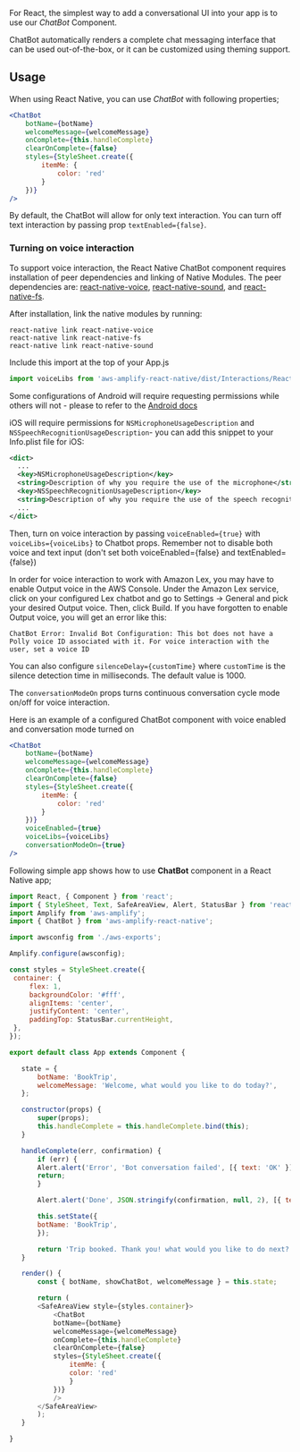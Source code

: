 For React, the simplest way to add a conversational UI into your app is to use our *ChatBot* Component.

ChatBot automatically renders a complete chat messaging interface that can be used out-of-the-box, or it can be customized using theming support. 

## Usage

When using React Native, you can use *ChatBot* with following properties;

```jsx
<ChatBot
    botName={botName}
    welcomeMessage={welcomeMessage}
    onComplete={this.handleComplete}
    clearOnComplete={false}
    styles={StyleSheet.create({
        itemMe: {
            color: 'red'
        }
    })}
/>
```

By default, the ChatBot will allow for only text interaction. You can turn off text interaction by passing prop `textEnabled={false}`.
### Turning on voice interaction
To support voice interaction, the React Native ChatBot component requires installation of peer dependencies and linking of Native Modules. The peer dependencies are: [react-native-voice](https://github.com/wenkesj/react-native-voice), [react-native-sound](https://github.com/zmxv/react-native-sound), and [react-native-fs](https://github.com/itinance/react-native-fs). 

After installation, link the native modules by running:
```
react-native link react-native-voice 
react-native link react-native-fs
react-native link react-native-sound
```

Include this import at the top of your App.js
```jsx
import voiceLibs from 'aws-amplify-react-native/dist/Interactions/ReactNativeModules'
```

Some configurations of Android will require requesting permissions while others will not - please to refer to the [Android docs](https://developer.android.com/training/permissions/requesting.html)

iOS will require permissions for `NSMicrophoneUsageDescription` and `NSSpeechRecognitionUsageDescription`- you can add this snippet to your Info.plist file for iOS:
```xml  
<dict>
  ...
  <key>NSMicrophoneUsageDescription</key>
  <string>Description of why you require the use of the microphone</string>
  <key>NSSpeechRecognitionUsageDescription</key>
  <string>Description of why you require the use of the speech recognition</string>
  ...
</dict>
```
Then, turn on voice interaction by passing `voiceEnabled={true}` with `voiceLibs={voiceLibs}` to Chatbot props. Remember not to disable both voice and text input (don't set both voiceEnabled={false} and textEnabled={false})

In order for voice interaction to work with Amazon Lex, you may have to enable Output voice in the AWS Console. Under the Amazon Lex service, click on your configured Lex chatbot and go to Settings -> General and pick your desired Output voice. Then, click Build. If you have forgotten to enable Output voice, you will get an error like this:
```
ChatBot Error: Invalid Bot Configuration: This bot does not have a Polly voice ID associated with it. For voice interaction with the user, set a voice ID
```

You can also configure `silenceDelay={customTime}` where `customTime` is the silence detection time in milliseconds. The default value is 1000. 

The `conversationModeOn` props turns continuous conversation cycle mode on/off for voice interaction.

Here is an example of a configured ChatBot component with voice enabled and conversation mode turned on
```jsx
<ChatBot
    botName={botName}
    welcomeMessage={welcomeMessage}
    onComplete={this.handleComplete}
    clearOnComplete={false}
    styles={StyleSheet.create({
        itemMe: {
            color: 'red'
        }
    })}
    voiceEnabled={true}
    voiceLibs={voiceLibs}
    conversationModeOn={true}
/>
```

Following simple app shows how to use **ChatBot** component in a React Native app;

 ```javascript
import React, { Component } from 'react';
import { StyleSheet, Text, SafeAreaView, Alert, StatusBar } from 'react-native';
import Amplify from 'aws-amplify';
import { ChatBot } from 'aws-amplify-react-native';

import awsconfig from './aws-exports';

Amplify.configure(awsconfig);

const styles = StyleSheet.create({
  container: {
      flex: 1,
      backgroundColor: '#fff',
      alignItems: 'center',
      justifyContent: 'center',
      paddingTop: StatusBar.currentHeight,
  },
});

export default class App extends Component {

    state = {
        botName: 'BookTrip',
        welcomeMessage: 'Welcome, what would you like to do today?',
    };

    constructor(props) {
        super(props);
        this.handleComplete = this.handleComplete.bind(this);
    }

    handleComplete(err, confirmation) {
        if (err) {
        Alert.alert('Error', 'Bot conversation failed', [{ text: 'OK' }]);
        return;
        }

        Alert.alert('Done', JSON.stringify(confirmation, null, 2), [{ text: 'OK' }]);

        this.setState({
        botName: 'BookTrip',
        });

        return 'Trip booked. Thank you! what would you like to do next?';
    }

    render() {
        const { botName, showChatBot, welcomeMessage } = this.state;

        return (
        <SafeAreaView style={styles.container}>
            <ChatBot
            botName={botName}
            welcomeMessage={welcomeMessage}
            onComplete={this.handleComplete}
            clearOnComplete={false}
            styles={StyleSheet.create({
                itemMe: {
                color: 'red'
                }
            })}
            />
        </SafeAreaView>
        );
    }

}
 ```